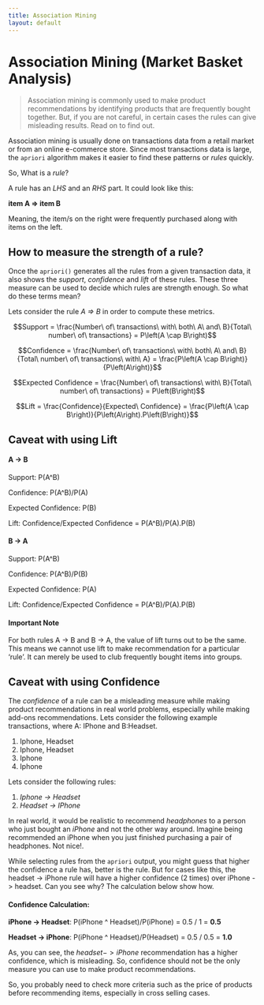 ```yaml
---
title: Association Mining
layout: default
---
```

# Association Mining (Market Basket Analysis)

> Association mining is commonly used to make product recommendations by identifying products that are frequently bought together. But, if you are not careful, in certain cases the rules can give misleading results. Read on to find out. 

Association mining is usually done on transactions data from a retail market or from an online e-commerce store. Since most transactions data is large, the `apriori` algorithm makes it easier to find these patterns or _rules_ quickly.

So, What is a _rule_? 

A rule has an _LHS_ and an _RHS_ part. It could look like this:

__item A => item B__

Meaning, the item/s on the right were frequently purchased along with items on the left. 

## How to measure the strength of a rule?

Once the `apriori()` generates all the rules from a given transaction data, it also shows the _support_, _confidence_ and _lift_ of these rules. These three measure can be used to decide which rules are strength enough. So what do these terms mean?

Lets consider the rule _A => B_ in order to compute these metrics. 

$$Support = \frac{Number\ of\ transactions\ with\ both\ A\ and\ B}{Total\ number\ of\ transactions} = P\left(A \cap B\right)$$

$$Confidence = \frac{Number\ of\ transactions\ with\ both\ A\ and\ B}{Total\ number\ of\ transactions\ with\ A} = \frac{P\left(A \cap B\right)}{P\left(A\right)}$$

$$Expected Confidence = \frac{Number\ of\ transactions\ with\ B}{Total\ number\ of\ transactions} = P\left(B\right)$$

$$Lift = \frac{Confidence}{Expected\ Confidence} = \frac{P\left(A \cap B\right)}{P\left(A\right).P\left(B\right)}$$


## Caveat with using Lift

#### A -> B

Support: P(A^B)

Confidence: P(A^B)/P(A)

Expected Confidence: P(B)

Lift: Confidence/Expected Confidence = P(A^B)/P(A).P(B)

#### B -> A

Support: P(A^B)

Confidence: P(A^B)/P(B)

Expected Confidence: P(A)

Lift: Confidence/Expected Confidence = P(A^B)/P(A).P(B)

#### Important Note
For both rules A -> B and B -> A, the value of lift turns out to be the same. This means we cannot use lift to make recommendation for a particular ‘rule’. It can merely be used to club frequently bought items into groups.

## Caveat with using Confidence

The _confidence_ of a rule can be a misleading measure while making product recommendations in real world problems, especially while making add-ons recommendations. Lets consider the following example transactions, where A: IPhone and B:Headset.

1. Iphone, Headset
2. Iphone, Headset
3. Iphone 
4. Iphone 

Lets consider the following rules: 

1. _Iphone -> Headset_
1. _Headset -> IPhone_ 

In real world, it would be realistic to recommend _headphones_ to a person who just bought an _iPhone_ and not the other way around. Imagine being recommended an iPhone when you just finished purchasing a pair of headphones. Not nice!.

While selecting rules from the `apriori` output, you might guess that higher the confidence a rule has, better is the rule. But for cases like this, the headset -> iPhone rule will have a higher confidence (2 times) over iPhone -> headset. Can you see why? The calculation below show how.

#### Confidence Calculation:
__iPhone -> Headset__: P(iPhone ^ Headset)/P(iPhone) = 0.5 / 1 = __0.5__

__Headset -> iPhone__: P(iPhone ^ Headset)/P(Headset) = 0.5 / 0.5 = __1.0__

As, you can see, the $headset -> iPhone$ recommendation has a higher confidence, which is misleading. So, confidence should not be the only measure you can use to make product recommendations.

So, you probably need to check more criteria such as the price of products before recommending items, especially in cross selling cases.



